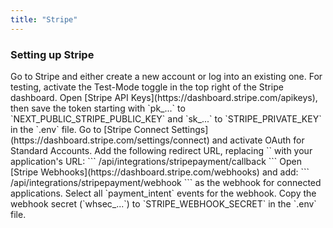 ```yaml
---
title: "Stripe"
---
```

### Setting up Stripe

<Steps>
    <Step title="Create or log into a Stripe account">
        Go to Stripe and either create a new account or log into an existing one. For testing, activate the Test-Mode toggle in the top right of the Stripe dashboard.
    </Step>
    <Step title="Save API keys">
        Open [Stripe API Keys](https://dashboard.stripe.com/apikeys), then save the token starting with `pk_...` to `NEXT_PUBLIC_STRIPE_PUBLIC_KEY` and `sk_...` to `STRIPE_PRIVATE_KEY` in the `.env` file.
    </Step>
    <Step title="Activate OAuth for Standard Accounts">
        Go to [Stripe Connect Settings](https://dashboard.stripe.com/settings/connect) and activate OAuth for Standard Accounts.
    </Step>
    <Step title="Add the redirect URL">
        Add the following redirect URL, replacing `<Cal.com URL>` with your application's URL:
        ```
        <Cal.com URL>/api/integrations/stripepayment/callback
        ```
    </Step>
    <Step title="Set up a Stripe webhook">
        Open [Stripe Webhooks](https://dashboard.stripe.com/webhooks) and add:
        ```
        <Cal.com URL>/api/integrations/stripepayment/webhook
        ```
        as the webhook for connected applications.
    </Step>
    <Step title="Select webhook events">
        Select all `payment_intent` events for the webhook.
    </Step>
    <Step title="Save the webhook secret">
        Copy the webhook secret (`whsec_...`) to `STRIPE_WEBHOOK_SECRET` in the `.env` file.
    </Step>
</Steps>
